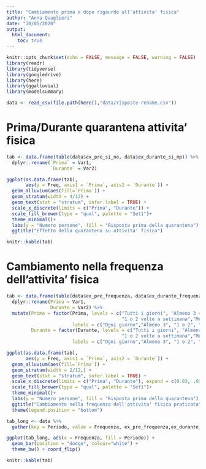 ```yaml
---
title: "Cambiamento prima e dopo rigaurdo all'attivita' fisica"
author: "Anna Quaglieri"
date: "30/05/2020"
output: 
  html_document:
    toc: true
---
```



```r
knitr::opts_chunk$set(echo = FALSE, message = FALSE, warning = FALSE)
library(readr)
library(tidyverse)
library(googledrive)
library(here)
library(ggalluvial)
library(modelsummary)
```


```r
data <- read_csv(file.path(here(),"data/risposte-rename.csv"))
```

# Prima/Durante quarantena attivita' fisica

```r
tab <- data.frame(table(data$ex_pre_si_no, data$ex_durante_si_mp)) %>%
  dplyr::rename(`Prima` = Var1,
                `Durante` = Var2)

ggplot(as.data.frame(tab),
       aes(y = Freq, axis1 = `Prima`, axis2 = `Durante`)) +
  geom_alluvium(aes(fill=`Prima`)) +
  geom_stratum(width = 4/12) +
  geom_text(stat = "stratum", infer.label = TRUE) +
  scale_x_discrete(limits = c("Prima", "Durante")) +
  scale_fill_brewer(type = "qual", palette = "Set1")+
  theme_minimal()+
  labs(y = "Numero persone", fill = "Risposta prima della quarantena") +
  ggtitle("Effetto della quarantena su attivita' fisica")
```


```r
knitr::kable(tab)
```


# Cambiamento nella frequenza dell'attivita' fisica

```r
tab <- data.frame(table(data$ex_pre_frequenza, data$ex_durante_frequenza)) %>%
  dplyr::rename(Prima = Var1,
                Durante = Var2) %>%
  mutate(Prima = factor(Prima, levels = c("Tutti i giorni", "Almeno 3 volte a settimana",
                                          "1 o 2 volte a settimana","Meno di una volta a settimana"), 
                        labels = c("Ogni giorno","Almeno 3", "1 o 2", "Meno di una")),
         Durante = factor(Durante, levels = c("Tutti i giorni", "Almeno 3 volte a settimana",
                                          "1 o 2 volte a settimana","Meno di una volta a settimana"), 
                        labels = c("Ogni giorno","Almeno 3", "1 o 2", "Meno di una")))

ggplot(as.data.frame(tab),
       aes(y = Freq, axis1 = `Prima`, axis2 = `Durante`)) +
  geom_alluvium(aes(fill=`Prima`)) +
  geom_stratum(width = 2/12,) +
  geom_text(stat = "stratum", infer.label = TRUE) +
  scale_x_discrete(limits = c("Prima", "Durante"), expand = c(0.03, .03)) +
  scale_fill_brewer(type = "qual", palette = "Set1")+
  theme_minimal()+
  labs(y = "Numero persone", fill = "Risposta prima della quarantena") +
  ggtitle("Cambiamento nella frequenza dell'attivita' fisica praticata")+
  theme(legend.position = "bottom")
```


```r
tab_long <- data %>%
  gather(key = Periodo, value = Frequenza, ex_pre_frequenza,ex_durante_frequenza) 

ggplot(tab_long, aes(x = Frequenza, fill = Periodo)) +
  geom_bar(position = "dodge", colour="white") +
  theme_bw() + coord_flip()
```


```r
knitr::kable(tab)
```



```r

```


